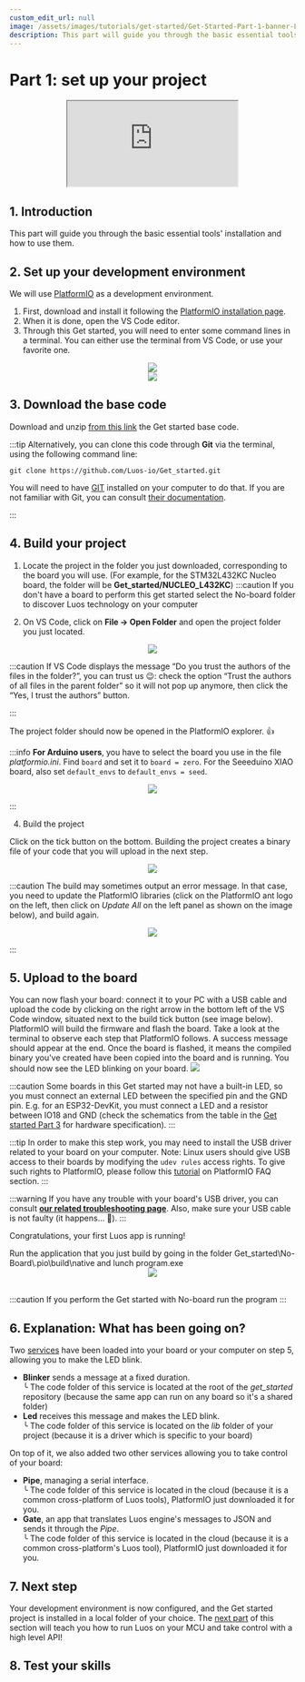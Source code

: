 ```yaml
---
custom_edit_url: null
image: /assets/images/tutorials/get-started/Get-Started-Part-1-banner-Luos.png
description: This part will guide you through the basic essential tools' installation and how to use them.
---
```




# Part 1: set up your project

<div align="center">
  <iframe
    className="player_iframe"
    src="https://www.youtube.com/embed/zxr1K7mDP2M?feature=oembed"
    allow="accelerometer; autoplay; encrypted-media; gyroscope; picture-in-picture; fullscreen"
  ></iframe>
</div>

## 1. Introduction

This part will guide you through the basic essential tools' installation and how to use them.

## 2. Set up your development environment

We will use <a href="https://platformio.org/platformio-ide" target="_blank" rel="external nofollow">PlatformIO</a> as a development environment.

1. First, download and install it following the <a href="https://platformio.org/install/ide?install=vscode" target="_blank" rel="external nofollow">PlatformIO installation page</a>.
2. When it is done, open the VS Code editor.
3. Through this Get started, you will need to enter some command lines in a terminal. You can either use the terminal from VS Code, or use your favorite one.

<div align="center">
  <Image
    src="/assets/images/tutorials/get-started/get-started-1.png"
    darkSrc="/assets/images/tutorials/get-started/get-started-1.png"
  />
</div>
<div align="center">
  <Image
    src="/assets/images/tutorials/get-started/get-started-1-1.png"
    darkSrc="/assets/images/tutorials/get-started/get-started-1-1.png"
  />
</div>

## 3. Download the base code

Download and unzip <a href="https://github.com/Luos-io/Get_started/archive/refs/heads/master.zip" target="_blank" rel="external nofollow">from this link</a> the Get started base code.

:::tip
Alternatively, you can clone this code through **Git** via the terminal, using the following command line:

```
git clone https://github.com/Luos-io/Get_started.git
```

You will need to have <a href="https://git-scm.com/downloads" target="_blank" rel="external nofollow">GIT</a> installed on your computer to do that. If you are not familiar with Git, you can consult <a href="https://git-scm.com/doc"
target="_blank" rel="external nofollow">their documentation</a>.

:::

## 4. Build your project

1. Locate the project in the folder you just downloaded, corresponding to the board you will use. (For example, for the STM32L432KC Nucleo board, the folder will be **Get_started/NUCLEO_L432KC**)
   :::caution
   If you don't have a board to perform this get started select the No-board folder to discover Luos technology on your computer

2. On VS Code, click on **File → Open Folder** and open the project folder you just located.

<div align="center">
  <Image
    src="/assets/images/tutorials/get-started/get-started-1-2.png"
    darkSrc="/assets/images/tutorials/get-started/get-started-1-2.png"
  />
</div>

:::caution
If VS Code displays the message “Do you trust the authors of the files in the folder?”, you can trust us 😉: check the option “Trust the authors of all files in the parent folder” so it will not pop up anymore, then click the “Yes, I trust the authors” button.

:::

The project folder should now be opened in the PlatformIO explorer. 👍

:::info
**For Arduino users**, you have to select the board you use in the file _platformio.ini_. Find `board` and set it to `board = zero`.
For the Seeeduino XIAO board, also set `default_envs` to `default_envs = seed`.

<div align="center">
  <Image
    src="/assets/images/tutorials/get-started/get-started-1-3.png"
    darkSrc="/assets/images/tutorials/get-started/get-started-1-3.png"
  />
</div>

:::

4. Build the project

Click on the tick button on the bottom. Building the project creates a binary file of your code that you will upload in the next step.

<div align="center">
  <Image
    src="/assets/images/tutorials/get-started/get-started-1-4.png"
    darkSrc="/assets/images/tutorials/get-started/get-started-1-4.png"
  />
</div>

:::caution
The build may sometimes output an error message. In that case, you need to update the PlatformIO libraries (click on the PlatformIO ant logo on the left, then click on _Update All_ on the left panel as shown on the image below), and build again.

<div align="center">
  <Image
    src="/assets/images/tutorials/get-started/get-started-1-5.png"
    darkSrc="/assets/images/tutorials/get-started/get-started-1-5.png"
  />
</div>

:::

## 5. Upload to the board

<Tabs>
  <TabItem value="Board" label="Board">
    You can now flash your board: connect it to your PC with a USB cable and upload the code by clicking on the right arrow in the bottom left of the VS Code window, situated next to the build tick button (see image below).
    PlatformIO will build the firmware and flash the board. Take a look at the terminal to observe each step that PlatformIO follows. A success message should appear at the end.
    Once the board is flashed, it means the compiled binary you've created have been copied into the board and is running. You should now see the LED blinking on your board.
    <Image
      src="/assets/images/tutorials/get-started/get-started-1-6.png"
      darkSrc="/assets/images/tutorials/get-started/get-started-1-6.png"
    />

:::caution
Some boards in this Get started may not have a built-in LED, so you must connect an external LED between the specified pin and the GND pin.
E.g. for an ESP32-DevKit, you must connect a LED and a resistor between IO18 and GND (check the schematics from the table in the [Get started Part 3](/tutorials/get-started/get-started3) for hardware specification).
:::

:::tip
In order to make this step work, you may need to install the USB driver related to your board on your computer.
Note: Linux users should give USB access to their boards by modifying the `udev rules` access rights. To give such rights to PlatformIO, please follow this <a href="https://docs.platformio.org/en/latest/faq.html#platformio-udev-rules" target="_blank" rel="external nofollow">tutorial</a> on PlatformIO FAQ section.
:::

:::warning
If you have any trouble with your board's USB driver, you can consult **[our related troubleshooting page](/faq/dfu)**. Also, make sure your USB cable is not faulty (it happens... 🤗).
:::

Congratulations, your first Luos app is running!

</TabItem>
<TabItem value="No board" label="No board">
  Run the application that you just build by going in the folder Get_started\No-Board\.pio\build\native and lunch program.exe

  <div align="center">
    <Image
      src="/assets/images/tutorials/get-started/no_board_1.png"
      darkSrc="/assets/images/tutorials/get-started/no_board_1.png"
    />
  </div>
  <br />
  </TabItem>
</Tabs>

:::caution
If you perform the Get started with No-board run the program
:::

## 6. Explanation: What has been going on?

Two [services](/docs/luos-technology/services) have been loaded into your board or your computer on step 5, allowing you to make the LED blink.

- **Blinker** sends a message at a fixed duration.<br /> ╰ The code folder of this service is located at the root of the _get_started_ repository (because the same app can run on any board so it's a shared folder)
- **Led** receives this message and makes the LED blink.<br /> ╰ The code folder of this service is located on the _lib_ folder of your project (because it is a driver which is specific to your board)

On top of it, we also added two other services allowing you to take control of your board:

- **Pipe**, managing a serial interface.<br /> ╰ The code folder of this service is located in the cloud (because it is a common cross-platform of Luos tools), PlatformIO just downloaded it for you.
- **Gate**, an app that translates Luos engine's messages to JSON and sends it through the _Pipe_.<br /> ╰ The code folder of this service is located in the cloud (because it is a common cross-platform's Luos tool), PlatformIO just downloaded it for you.

## 7. Next step

Your development environment is now configured, and the Get started project is installed in a local folder of your choice. The [next part](/tutorials/get-started/get-started2) of this section will teach you how to run Luos on your MCU and take control with a high level API!

## 8. Test your skills

<Form id="uAfY4YhI" />
